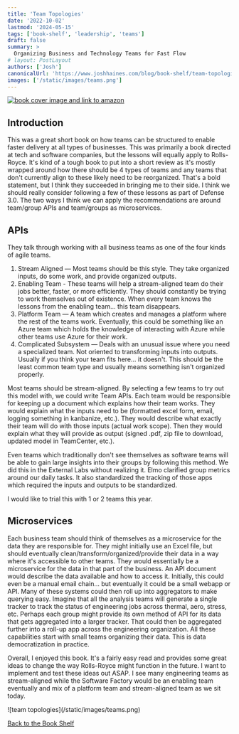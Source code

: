 ```yaml
---
title: 'Team Topologies'
date: '2022-10-02'
lastmod: '2024-05-15'
tags: ['book-shelf', 'leadership', 'teams']
draft: false
summary: >
  Organizing Business and Technology Teams for Fast Flow
# layout: PostLayout
authors: ['Josh']
canonicalUrl: 'https://www.joshhaines.com/blog/book-shelf/team-topologies'
images: ['/static/images/teams.png']
---
```


<div className="mx-auto w-1/3">
  <a href="https://www.amazon.com/Team-Topologies-Organizing-Business-Technology/dp/1942788819">
    <img
      alt="book cover image and link to amazon"
      src="https://m.media-amazon.com/images/I/41lhdBECG5L._SY445_SX342_.jpg"
    />
  </a>
</div>

## Introduction

This was a great short book on how teams can be structured to enable faster delivery at all types of businesses. This was primarily a book directed at tech and software companies, but the lessons will equally apply to Rolls-Royce. It's kind of a tough book to put into a short review as it's mostly wrapped around how there should be 4 types of teams and any teams that don't currently align to these likely need to be reorganized. That's a bold statement, but I think they succeeded in bringing me to their side. I think we should really consider following a few of these lessons as part of Defense 3.0. The two ways I think we can apply the recommendations are around team/group APIs and team/groups as microservices.

## APIs

They talk through working with all business teams as one of the four kinds of agile teams.

1. Stream Aligned — Most teams should be this style. They take organized inputs, do some work, and provide organized outputs.
1. Enabling Team - These teams will help a stream-aligned team do their jobs better, faster, or more efficiently. They should constantly be trying to work themselves out of existence. When every team knows the lessons from the enabling team... this team disappears.
1. Platform Team — A team which creates and manages a platform where the rest of the teams work. Eventually, this could be something like an Azure team which holds the knowledge of interacting with Azure while other teams use Azure for their work.
1. Complicated Subsystem — Deals with an unusual issue where you need a specialized team. Not oriented to transforming inputs into outputs. Usually if you think your team fits here... it doesn't. This should be the least common team type and usually means something isn't organized properly.

Most teams should be stream-aligned. By selecting a few teams to try out this model with, we could write Team APIs. Each team would be responsible for keeping up a document which explains how their team works. They would explain what the inputs need to be (formatted excel form, email, logging something in kanbanize, etc.). They would describe what exactly their team will do with those inputs (actual work scope). Then they would explain what they will provide as output (signed .pdf, zip file to download, updated model in TeamCenter, etc.).

Even teams which traditionally don't see themselves as software teams will be able to gain large insights into their groups by following this method. We did this in the External Labs without realizing it. Elmo clarified group metrics around our daily tasks. It also standardized the tracking of those apps which required the inputs and outputs to be standardized.

I would like to trial this with 1 or 2 teams this year.

## Microservices

Each business team should think of themselves as a microservice for the data they are responsible for. They might initially use an Excel file, but should eventually clean/transform/organized/provide their data in a way where it's accessible to other teams. They would essentially be a microservice for the data in that part of the business. An API document would describe the data available and how to access it. Initially, this could even be a manual email chain... but eventually it could be a small webapp or API. Many of these systems could then roll up into aggregators to make querying easy. Imagine that all the analysis teams will generate a single tracker to track the status of engineering jobs across thermal, aero, stress, etc. Perhaps each group might provide its own method of API for its data that gets aggregated into a larger tracker. That could then be aggregated further into a roll-up app across the engineering organization. All these capabilities start with small teams organizing their data. This is data democratization in practice.

Overall, I enjoyed this book. It's a fairly easy read and provides some great ideas to change the way Rolls-Royce might function in the future. I want to implement and test these ideas out ASAP. I see many engineering teams as stream-aligned while the Software Factory would be an enabling team eventually and mix of a platform team and stream-aligned team as we sit today.

<div className="-mx-2 flex flex-wrap justify-center overflow-hidden xl:-mx-2">
  <div className="my-1 w-full overflow-hidden px-2 xl:my-1 xl:w-3/4 xl:px-2">
    ![team topologies](/static/images/teams.png)
  </div>
</div>

[Back to the Book Shelf](/blog/book-shelf)
